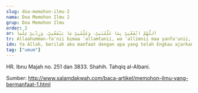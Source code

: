 ```yaml
---
slug: doa-memohon-ilmu-2
nama: Doa Memohon Ilmu 2
grup: Doa Memohon Ilmu
order: 2
ar: اَللَّهُمَّ انْفَعْنِيْ بِمَا عَلَّمْتَنِيْ، وَعَلِّمْنِيْ مَا يَنْفَعُنِيْ، وَزِدْنِيْ عِلْماً
tr: Allaahumman-fa'nii bimaa 'allamtanii, wa 'allimnii maa yanfa'unii, wa zidnii 'ilman.
idn: Ya Allah, berilah aku manfaat dengan apa yang telah Engkau ajarkan kepadaku, ajarilah aku apa yang bermanfaat bagiku, dan tambahkanlah ilmu kepadaku.
tag: ["umum"]
---
```


HR. Ibnu Majah no. 251 dan 3833. Shahih. Tahqiq al-Albani.

Sumber: http://www.salamdakwah.com/baca-artikel/memohon-ilmu-yang-bermanfaat-1.html
